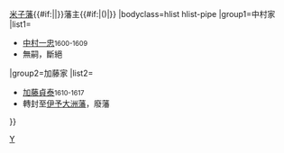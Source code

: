 {{Navbox
|name=米子藩主
|title={{#if:{{{1|}}}|{{{1|}}}|}}[[米子藩]]{{#if:{{{2|}}}|{{{2|}}}|}}藩主{{#if:{{{3|}}}|({{{3|}}})|}}
|bodyclass=hlist hlist-pipe
|group1=中村家
|list1=
*[[中村一忠]]<small>1600-1609</small>
*無嗣，斷絕
|group2=加藤家
|list2=
*[[加藤貞泰]]<small>1610-1617</small>
*轉封至[[伊予國|伊予]][[大洲藩]]，廢藩
}}<noinclude>
[[Category:歷代藩主模板|Y]]</noinclude>